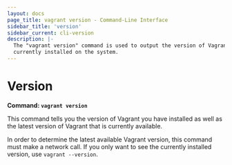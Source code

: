 ```yaml
---
layout: docs
page_title: vagrant version - Command-Line Interface
sidebar_title: 'version'
sidebar_current: cli-version
description: |-
  The "vagrant version" command is used to output the version of Vagrant
  currently installed on the system.
---
```


# Version

**Command: `vagrant version`**

This command tells you the version of Vagrant you have installed
as well as the latest version of Vagrant that is currently available.

In order to determine the latest available Vagrant version, this
command must make a network call. If you only want to see the currently
installed version, use `vagrant --version`.
